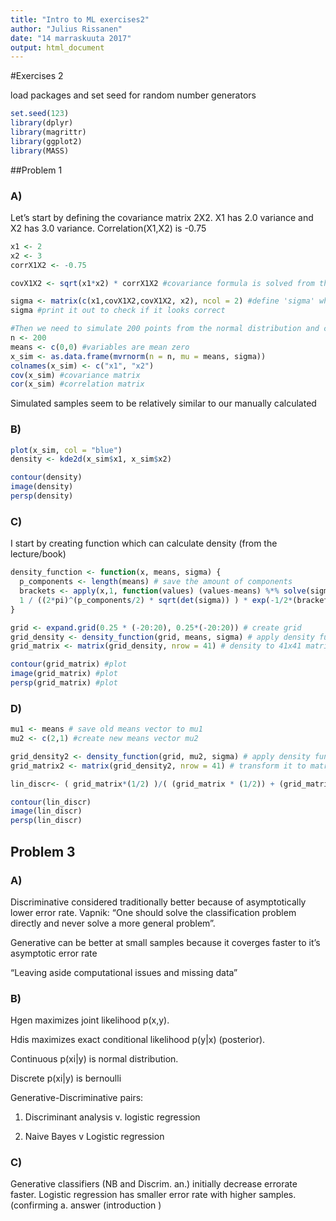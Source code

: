 ---
title: "Intro to ML exercises2"
author: "Julius Rissanen"
date: "14 marraskuuta 2017"
output: html_document
---
#Exercises 2

load packages and set seed for random number generators
```{r, error = F, warning = F, message= F}
set.seed(123)
library(dplyr)
library(magrittr)
library(ggplot2)
library(MASS)
```


##Problem 1

### A)

Let's start by defining the covariance matrix 2X2. X1 has 2.0 variance and X2 has 3.0 variance. Correlation(X1,X2) is -0.75

```{r}
x1 <- 2
x2 <- 3
corrX1X2 <- -0.75

covX1X2 <- sqrt(x1*x2) * corrX1X2 #covariance formula is solved from the formula given in problem

sigma <- matrix(c(x1,covX1X2,covX1X2, x2), ncol = 2) #define 'sigma' which is covariance matrix
sigma #print it out to check if it looks correct

#Then we need to simulate 200 points from the normal distribution and compare empirical to manual
n <- 200
means <- c(0,0) #variables are mean zero
x_sim <- as.data.frame(mvrnorm(n = n, mu = means, sigma))
colnames(x_sim) <- c("x1", "x2")
cov(x_sim) #covariance matrix
cor(x_sim) #correlation matrix
```

Simulated samples seem to be relatively similar to our manually calculated


### B)
```{r}
plot(x_sim, col = "blue")
density <- kde2d(x_sim$x1, x_sim$x2)

contour(density)
image(density)
persp(density)
```

### C)

I start by creating function which can calculate density (from the lecture/book)

```{r}
density_function <- function(x, means, sigma) {
  p_components <- length(means) # save the amount of components
  brackets <- apply(x,1, function(values) (values-means) %*% solve(sigma) %*% (values-means)) #separate last part
  1 / ((2*pi)^(p_components/2) * sqrt(det(sigma)) ) * exp(-1/2*(brackets)) # calculate density
}

grid <- expand.grid(0.25 * (-20:20), 0.25*(-20:20)) # create grid
grid_density <- density_function(grid, means, sigma) # apply density function
grid_matrix <- matrix(grid_density, nrow = 41) # density to 41x41 matrix

contour(grid_matrix) #plot
image(grid_matrix) #plot
persp(grid_matrix) #plot
```


### D)

```{r}
mu1 <- means # save old means vector to mu1
mu2 <- c(2,1) #create new means vector mu2

grid_density2 <- density_function(grid, mu2, sigma) # apply density function again with new mu2
grid_matrix2 <- matrix(grid_density2, nrow = 41) # transform it to matrix 41x41

lin_discr<- ( grid_matrix*(1/2) )/( (grid_matrix * (1/2)) + (grid_matrix2 * (1/2)) ) #calculate linear discriminant which is also the posterior

contour(lin_discr)
image(lin_discr)
persp(lin_discr)
```


## Problem 3

### A)

Discriminative considered traditionally better because of asymptotically lower error rate. Vapnik: "One should solve the classification problem directly and never solve a more general problem". 

Generative can be better at small samples because it coverges faster to it's asymptotic error rate

"Leaving aside computational issues and missing data"

### B)

Hgen maximizes joint likelihood p(x,y).

Hdis maximizes exact conditional likelihood p(y|x) (posterior).

Continuous p(xi|y) is normal distribution.

Discrete p(xi|y) is bernoulli

Generative-Discriminative pairs:

1. Discriminant analysis v. logistic regression

2. Naive Bayes v Logistic regression

### C)

Generative classifiers (NB and Discrim. an.) initially decrease errorate faster. Logistic regression has smaller error rate with higher samples. (confirming a. answer (introduction )
